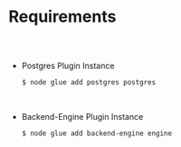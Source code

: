 
<Meta title="Graphql Plugin Docs/Requirements" />

# Requirements

##

<br/>

* Postgres Plugin Instance
    
    ```bash
    $ node glue add postgres postgres
    ```

<br/>

* Backend-Engine Plugin Instance
    
    ```bash
    $ node glue add backend-engine engine
    ```
  